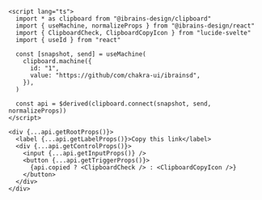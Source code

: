 ```svelte
<script lang="ts">
  import * as clipboard from "@ibrains-design/clipboard"
  import { useMachine, normalizeProps } from "@ibrains-design/react"
  import { ClipboardCheck, ClipboardCopyIcon } from "lucide-svelte"
  import { useId } from "react"

  const [snapshot, send] = useMachine(
    clipboard.machine({
      id: "1",
      value: "https://github/com/chakra-ui/ibrainsd",
    }),
  )

  const api = $derived(clipboard.connect(snapshot, send, normalizeProps))
</script>

<div {...api.getRootProps()}>
  <label {...api.getLabelProps()}>Copy this link</label>
  <div {...api.getControlProps()}>
    <input {...api.getInputProps()} />
    <button {...api.getTriggerProps()}>
      {api.copied ? <ClipboardCheck /> : <ClipboardCopyIcon />}
    </button>
  </div>
</div>
```
